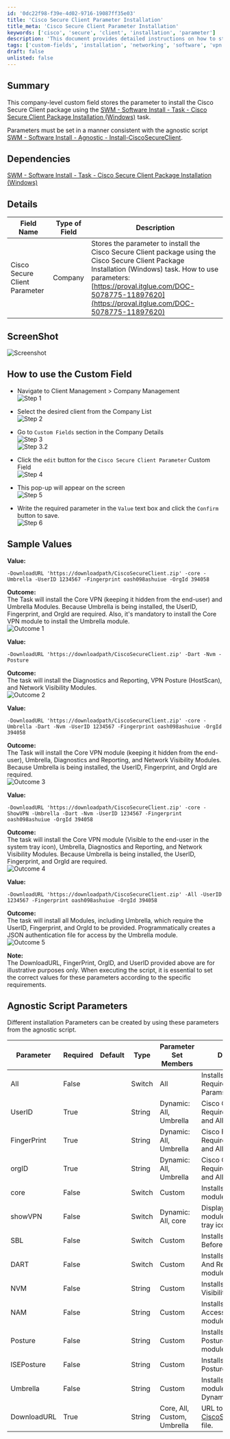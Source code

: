 ```yaml
---
id: '0dc22f98-f39e-4d02-9716-19087ff35e03'
title: 'Cisco Secure Client Parameter Installation'
title_meta: 'Cisco Secure Client Parameter Installation'
keywords: ['cisco', 'secure', 'client', 'installation', 'parameter']
description: 'This document provides detailed instructions on how to store and use the parameter for installing the Cisco Secure Client package through a company-level custom field. It includes dependencies, sample values, and outcomes for various installation configurations.'
tags: ['custom-fields', 'installation', 'networking', 'software', 'vpn']
draft: false
unlisted: false
---
```

## Summary

This company-level custom field stores the parameter to install the Cisco Secure Client package using the [SWM - Software Install - Task - Cisco Secure Client Package Installation (Windows)](https://proval.itglue.com/DOC-5078775-15148224) task.

Parameters must be set in a manner consistent with the agnostic script [SWM - Software Install - Agnostic - Install-CiscoSecureClient](https://proval.itglue.com/DOC-5078775-11897620).

## Dependencies

[SWM - Software Install - Task - Cisco Secure Client Package Installation (Windows)](https://proval.itglue.com/DOC-5078775-15148224)

## Details

| Field Name                      | Type of Field | Description                                                                                                                                                     |
|---------------------------------|----------------|-----------------------------------------------------------------------------------------------------------------------------------------------------------------|
| Cisco Secure Client Parameter    | Company        | Stores the parameter to install the Cisco Secure Client package using the Cisco Secure Client Package Installation (Windows) task. How to use parameters: [https://proval.itglue.com/DOC-5078775-11897620](https://proval.itglue.com/DOC-5078775-11897620) |

## ScreenShot

![Screenshot](../../../static/img/Cisco-Secure-Client-Parameter/image_1.png)

## How to use the Custom Field

- Navigate to Client Management > Company Management  
  ![Step 1](../../../static/img/Cisco-Secure-Client-Parameter/image_2.png)
  
- Select the desired client from the Company List  
  ![Step 2](../../../static/img/Cisco-Secure-Client-Parameter/image_3.png)
  
- Go to `Custom Fields` section in the Company Details  
  ![Step 3](../../../static/img/Cisco-Secure-Client-Parameter/image_4.png)  
  ![Step 3.2](../../../static/img/Cisco-Secure-Client-Parameter/image_5.png)
  
- Click the `edit` button for the `Cisco Secure Client Parameter` Custom Field  
  ![Step 4](../../../static/img/Cisco-Secure-Client-Parameter/image_6.png)
  
- This pop-up will appear on the screen  
  ![Step 5](../../../static/img/Cisco-Secure-Client-Parameter/image_7.png)
  
- Write the required parameter in the `Value` text box and click the `Confirm` button to save.  
  ![Step 6](../../../static/img/Cisco-Secure-Client-Parameter/image_8.png)

## Sample Values

**Value:**  
```
-DownloadURL 'https://downloadpath/CiscoSecureClient.zip' -core -Umbrella -UserID 1234567 -Fingerprint oash098ashuiue -OrgId 394058
```
**Outcome:**  
The Task will install the Core VPN (keeping it hidden from the end-user) and Umbrella Modules. Because Umbrella is being installed, the UserID, Fingerprint, and OrgId are required. Also, it's mandatory to install the Core VPN module to install the Umbrella module.  
![Outcome 1](../../../static/img/Cisco-Secure-Client-Parameter/image_9.png)

**Value:**  
```
-DownloadURL 'https://downloadpath/CiscoSecureClient.zip' -Dart -Nvm -Posture
```
**Outcome:**  
The task will install the Diagnostics and Reporting, VPN Posture (HostScan), and Network Visibility Modules.  
![Outcome 2](../../../static/img/Cisco-Secure-Client-Parameter/image_8.png)

**Value:**  
```
-DownloadURL 'https://downloadpath/CiscoSecureClient.zip' -core -Umbrella -Dart -Nvm -UserID 1234567 -Fingerprint oash098ashuiue -OrgId 394058
```
**Outcome:**  
The Task will install the Core VPN module (keeping it hidden from the end-user), Umbrella, Diagnostics and Reporting, and Network Visibility Modules. Because Umbrella is being installed, the UserID, Fingerprint, and OrgId are required.  
![Outcome 3](../../../static/img/Cisco-Secure-Client-Parameter/image_9.png)

**Value:**  
```
-DownloadURL 'https://downloadpath/CiscoSecureClient.zip' -core -ShowVPN -Umbrella -Dart -Nvm -UserID 1234567 -Fingerprint oash098ashuiue -OrgId 394058
```
**Outcome:**  
The task will install the Core VPN module (Visible to the end-user in the system tray icon), Umbrella, Diagnostics and Reporting, and Network Visibility Modules. Because Umbrella is being installed, the UserID, Fingerprint, and OrgId are required.  
![Outcome 4](../../../static/img/Cisco-Secure-Client-Parameter/image_10.png)

**Value:**  
```
-DownloadURL 'https://downloadpath/CiscoSecureClient.zip' -All -UserID 1234567 -Fingerprint oash098ashuiue -OrgId 394058
```
**Outcome:**  
The task will install all Modules, including Umbrella, which require the UserID, Fingerprint, and OrgId to be provided. Programmatically creates a JSON authentication file for access by the Umbrella module.  
![Outcome 5](../../../static/img/Cisco-Secure-Client-Parameter/image_11.png)

**Note:**  
The DownloadURL, FingerPrint, OrgID, and UserID provided above are for illustrative purposes only. When executing the script, it is essential to set the correct values for these parameters according to the specific requirements.

## Agnostic Script Parameters

Different installation Parameters can be created by using these parameters from the agnostic script.  

| Parameter      | Required | Default | Type   | Parameter Set Members | Description                                                                                       |
|----------------|----------|---------|--------|-----------------------|---------------------------------------------------------------------------------------------------|
| All            | False    |         | Switch | All                   | Installs All modules. Requires Dynamic Params                                                     |
| UserID         | True     |         | String | Dynamic: All, Umbrella| Cisco Client ID: Required for Umbrella and All Switches.                                        |
| FingerPrint    | True     |         | String | Dynamic: All, Umbrella| Cisco Fingerprint: Required for Umbrella and All switches.                                      |
| orgID          | True     |         | String | Dynamic: All, Umbrella| Cisco Org ID: Required for Umbrella and All Switches.                                           |
| core           | False    |         | Switch | Custom                | Installs the Core-VPN module.                                                                     |
| showVPN        | False    |         | Switch | Dynamic: All, core    | Displays Core-VPN module in the system tray icon                                                 |
| SBL            | False    |         | Switch | Custom                | Installs the Start Before Login module.                                                          |
| DART           | False    |         | Switch | Custom                | Installs the Diagnostic And Reporting Tool module.                                               |
| NVM            | False    |         | String | Custom                | Installs the Network Visibility module.                                                           |
| NAM            | False    |         | String | Custom                | Installs the Network Access Manager module.                                                       |
| Posture        | False    |         | String | Custom                | Installs the VPN Posture (HostScan) module.                                                     |
| ISEPosture     | False    |         | String | Custom                | Installs the ISE Posture module.                                                                  |
| Umbrella       | False    |         | String | Custom                | Installs the Umbrella module. Requires Dynamic Params                                            |
| DownloadURL    | True     |         | String | Core, All, Custom, Umbrella | URL to download the [CiscoSecureClient.zip](http://ciscosecureclient.zip/) file.                 |












